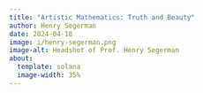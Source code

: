 ```yaml
---
title: "Artistic Mathematics: Truth and Beauty"
author: Henry Segerman
date: 2024-04-18
image: i/henry-segerman.png
image-alt: Headshot of Prof. Henry Segerman
about:
  template: solana
  image-width: 35%
---
```


<br>
